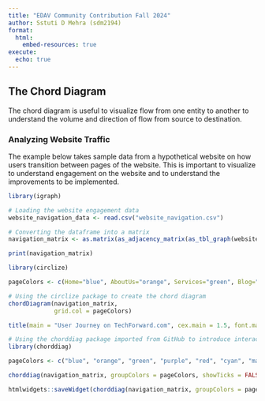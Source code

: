 ```yaml
---
title: "EDAV Community Contribution Fall 2024"
author: Sstuti D Mehra (sdm2194)
format:
  html:
    embed-resources: true
execute: 
  echo: true
---
```


## The Chord Diagram

The chord diagram is useful to visualize flow from one entity to another to understand the volume and direction of flow from source to destination.

### Analyzing Website Traffic

The example below takes sample data from a hypothetical website on how users transition between pages of the website. This is important to visualize to understand engagement on the website and to understand the improvements to be implemented.

```r
library(igraph)

# Loading the website engagement data
website_navigation_data <- read.csv("website_navigation.csv")

# Converting the dataframe into a matrix
navigation_matrix <- as.matrix(as_adjacency_matrix(as_tbl_graph(website_navigation_data), attr = "counts"))

print(navigation_matrix)

```

```r
library(circlize)

pageColors <- c(Home="blue", AboutUs="orange", Services="green", Blog="purple", Contact="red", FAQ="cyan", Login="magenta", SignUp="yellow")

# Using the circlize package to create the chord diagram
chordDiagram(navigation_matrix, 
             grid.col = pageColors)

title(main = "User Journey on TechForward.com", cex.main = 1.5, font.main = 4)

```

```r
# Using the chorddiag package imported from GitHub to introduce interactivity to the chord diagram
library(chorddiag)

pageColors <- c("blue", "orange", "green", "purple", "red", "cyan", "magenta", "yellow")

chorddiag(navigation_matrix, groupColors = pageColors, showTicks = FALSE, margin = 90)

```

```r
htmlwidgets::saveWidget(chorddiag(navigation_matrix, groupColors = pageColors, showTicks = FALSE, margin = 90), "chord_diag.html")
```
